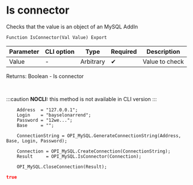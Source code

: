 ﻿---
sidebar_position: 3
---


# Is connector 
 Checks that the value is an object of an MySQL AddIn



`Function IsConnector(Val Value) Export`

  | Parameter | CLI option | Type | Required | Description |
  |-|-|-|-|-|
  | Value | - | Arbitrary | &#x2714; | Value to check |

  
  Returns:  Boolean - Is connector

<br/>


:::caution
**NOCLI:** this method is not available in CLI version
:::
<br/>



```bsl title="1C:Enterprise/OneScript code example"
    Address  = "127.0.0.1";
    Login    = "bayselonarrend";
    Password = "12we...";
    Base     = "";

    ConnectionString = OPI_MySQL.GenerateConnectionString(Address, Base, Login, Password);

    Connection = OPI_MySQL.CreateConnection(ConnectionString);
    Result     = OPI_MySQL.IsConnector(Connection);

    OPI_MySQL.CloseConnection(Result);
```
 



```json title="Result"
true
```
